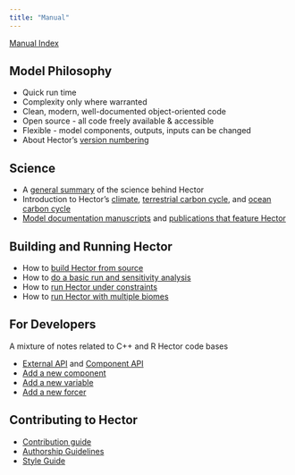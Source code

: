 ```yaml
---
title: "Manual"
---
```


[Manual Index](index.html) 


Model Philosophy
--------------------
* Quick run time
* Complexity only where warranted
* Clean, modern, well-documented object-oriented code
* Open source - all code freely available & accessible
* Flexible - model components, outputs, inputs can be changed
* About Hector's [version numbering](VersionNumbers.html)

Science
--------------------
* A [general summary](HectorSummary.html) of the science behind Hector
* Introduction to Hector's [climate](climate.html), [terrestrial carbon cycle](SimpleNBox.html), and [ocean carbon cycle](ocean-carbon-cycle.html) 
* [Model documentation manuscripts](Hector-Wider-World.html#hector_documentation) and [publications that feature Hector](Hector-Wider-World.html#other_manuscripts)

Building and Running Hector
--------------------
* How to [build Hector from source](BuildHector.html)       
* How to [do a basic run and sensitivity analysis](intro-to-hector.html)
* How to [run Hector under constraints](Constraints.html)
* How to [run Hector with multiple biomes](multiple-biomes.html)

For Developers
--------------------
A mixture of notes related to C++ and R Hector code bases

* [External API](ExternalAPI.html) and [Component API](ComponentAPI.html)
* [Add a new component](AddNewComponent.html)
* [Add a new variable](AddNewVariable.html)
* [Add a new forcer](addnewforcer.html)

Contributing to Hector
--------------------
* [Contribution guide](ContributionsGuide.html) 
* [Authorship Guidelines](AuthorshipGuidelines.html) 
* [Style Guide](StyleGuide.html)
